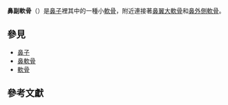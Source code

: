 {{refimprove|time=2016-07-11}}
{{Infobox anatomy
| Name        = 鼻副軟骨
| Latin       = Cartilagines nasales accessoriae
| Image       = Gray852.png
| Caption     = [[鼻軟骨|鼻軟骨]]的側視圖
| Image2      = Gray853.png
| Caption2    = 從下方觀察的[[鼻軟骨|鼻軟骨]]
| System      =
| Precursor   = 
<!--
| DorlandsPre = c_12
| DorlandsSuf = 12217197
-->
}}
'''鼻副軟骨'''（{{lang-en|accessory nasal cartilage}}）是[[鼻子|鼻子]]裡其中的一種小[[軟骨|軟骨]]，附近連接著[[鼻翼大軟骨|鼻翼大軟骨]]和[[鼻外側軟骨|鼻外側軟骨]]。

== 參見 ==
* [[鼻子|鼻子]]
* [[鼻軟骨|鼻軟骨]]
* [[軟骨|軟骨]]

== 參考文獻 ==